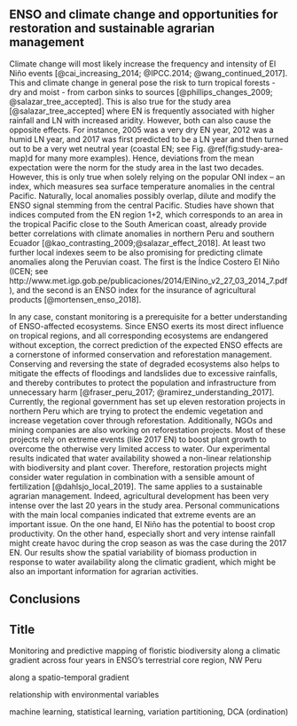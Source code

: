 ## ENSO and climate change and opportunities for restoration and sustainable agrarian management

Climate change will most likely increase the frequency and intensity of El Niño events [@cai_increasing_2014; @IPCC.2014; @wang_continued_2017].
This and climate change in general pose the risk to turn tropical forests - dry and moist - from carbon sinks to sources [@phillips_changes_2009; @salazar_tree_accepted]. 
This is also true for the study area [@salazar_tree_accepted] where EN is frequently associated with higher rainfall and LN with increased aridity.
However, both can also cause the opposite effects. 
For instance, 2005 was a very dry EN year, 2012 was a humid LN year, and 2017 was first predicted to be a LN year and then turned out to be a very wet neutral year (coastal EN; see Fig. \@ref(fig:study-area-map)d for many more examples). 
Hence, deviations from the mean expectation were the norm for the study area in the last two decades.
However, this is only true when solely relying on the popular ONI index -- an index, which measures sea surface temperature anomalies in the central Pacific. 
Naturally, local anomalies possibly overlap, dilute and modify the ENSO signal stemming from the central Pacific. 
Studies have shown that indices computed from the EN region 1+2, which corresponds to an area in the tropical Pacific close to the South American coast, already provide better correlations with climate anomalies in northern Peru and southern Ecuador [@kao_contrasting_2009;@salazar_effect_2018]. 
At least two further local indexes seem to be also promising for predicting climate anomalies along the Peruvian coast.
The first is the Índice Costero El Niño (ICEN; see http://www.met.igp.gob.pe/publicaciones/2014/ElNino_v2_27_03_2014_7.pdf), and the second is an ENSO index for the insurance of agricultural products [@mortensen_enso_2018].

In any case, constant monitoring is a prerequisite for a better understanding of ENSO-affected ecosystems. 
Since ENSO exerts its most direct influence on tropical regions, and all corresponding ecosystems are endangered without exception, the correct prediction of the expected ENSO effects are a cornerstone of informed conservation and reforestation management. 
Conserving and reversing the state of degraded ecosystems also helps to mitigate the effects of floodings and landslides due to excessive rainfalls, and thereby contributes to protect the population and infrastructure from unnecessary harm [@fraser_peru_2017; @ramirez_understanding_2017].
Currently, the regional government has set up eleven restoration projects in northern Peru which are trying to protect the endemic vegetation and increase vegetation cover through reforestation.
Additionally, NGOs and mining companies are also working on reforestation projects.
Most of these projects rely on extreme events (like 2017 EN) to boost plant growth to overcome the otherwise very limited access to water.
Our experimental results indicated that water availability showed a non-linear relationship with biodiversity and plant cover.
Therefore, restoration projects might consider water regulation in combination with a sensible amount of fertilization [@dahlsjo_local_2019].
The same applies to a sustainable agrarian management.
Indeed, agricultural development has been very intense over the last 20 years in the study area.
Personal communications with the main local companies indicated that extreme events are an important issue.
On the one hand, El Niño has the potential to boost crop productivity.
On the other hand, especially short and very intense rainfall might create havoc during the crop season as was the case during the 2017 EN.
Our results show the spatial variability of biomass production in response to water availability along the climatic gradient, which might be also an important information for agrarian activities.

## Conclusions

## Title

Monitoring and predictive mapping of floristic biodiversity along a climatic gradient across four years in ENSO's terrestrial core region, NW Peru

along a spatio-temporal gradient

relationship with environmental variables

machine learning, statistical learning, variation partitioning, DCA (ordination)
